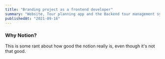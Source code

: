 ```yaml
---
title: "Branding project as a frontend developer"
summary: "Website, Tour planning app and the Backend tour management system for TravelsriLanka"
publishedAt: "2021-09-16"
---
```


### Why Notion?

This is some rant about how good the notion really is, even though it's not that good.
